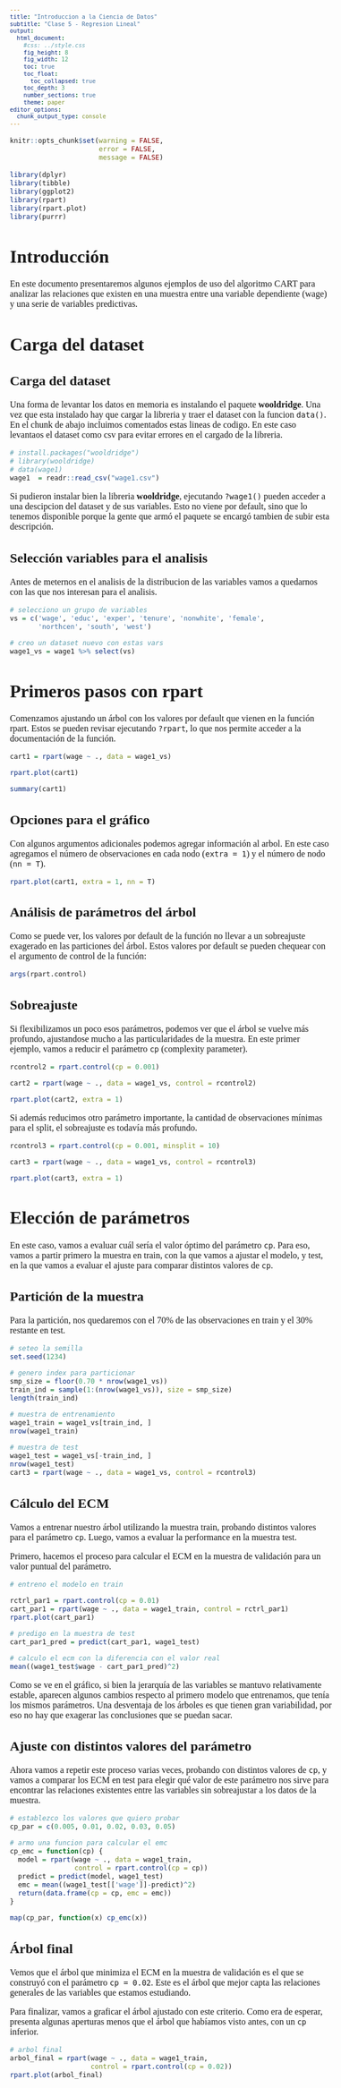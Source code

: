 ---
title: "Introduccion a la Ciencia de Datos"
subtitle: "Clase 5 - Regresion Lineal"
output: 
  html_document:
    #css: ../style.css 
    fig_height: 8
    fig_width: 12
    toc: true
    toc_float:
      toc_collapsed: true
    toc_depth: 3
    number_sections: true
    theme: paper
editor_options: 
  chunk_output_type: console
---
<style type="text/css">
body, td {
   font-size: 16px;
   font-family: Cambria;
}
code.r{
  font-size: 12px;
}
pre {
  font-size: 12px
}
</style>
```{r options, echo = FALSE}

knitr::opts_chunk$set(warning = FALSE,
                      error = FALSE,
                      message = FALSE)

``` 

```{r bibliotecas}
library(dplyr)
library(tibble)
library(ggplot2)
library(rpart)
library(rpart.plot)
library(purrr)
```

# Introducción

En este documento presentaremos algunos ejemplos de uso del algoritmo CART para analizar las relaciones que existen en una muestra entre una variable dependiente (wage) y una serie de variables predictivas.

# Carga del dataset

## Carga del dataset

Una forma de levantar los datos en memoria es instalando el paquete **wooldridge**. Una vez que esta instalado hay que cargar la libreria y traer el dataset con la funcion `data()`. En el chunk de abajo incluimos comentados estas lineas de codigo. En este caso levantaos el dataset como csv para evitar errores en el cargado de la libreria.

```{r carga base wage1}
# install.packages("wooldridge")
# library(wooldridge)
# data(wage1)
wage1  = readr::read_csv("wage1.csv")

```

Si pudieron instalar bien la libreria **wooldridge**, ejecutando `?wage1()` pueden acceder a una descipcion del dataset y de sus variables. Esto no viene por default, sino que lo tenemos disponible porque la gente que armó el paquete se encargó tambien de subir esta descripción.

## Selección variables para el analisis

Antes de meternos en el analisis de la distribucion de las variables vamos a quedarnos con las que nos interesan para el analisis.

```{r seleccion de variables}
# selecciono un grupo de variables
vs = c('wage', 'educ', 'exper', 'tenure', 'nonwhite', 'female',
       'northcen', 'south', 'west')

# creo un dataset nuevo con estas vars
wage1_vs = wage1 %>% select(vs)

```


# Primeros pasos con rpart

Comenzamos ajustando un árbol con los valores por default que vienen en la función rpart. Estos se pueden revisar ejecutando `?rpart`, lo que nos permite acceder a la documentación de la función. 

```{r rcart}

cart1 = rpart(wage ~ ., data = wage1_vs)

rpart.plot(cart1)

summary(cart1)

```

## Opciones para el gráfico

Con algunos argumentos adicionales podemos agregar información al arbol. En este caso agregamos el número de observaciones en cada nodo (`extra = 1`) y el número de nodo (`nn = T`).

```{r rcart plot2}

rpart.plot(cart1, extra = 1, nn = T)

```

## Análisis de parámetros del árbol

Como se puede ver, los valores por default de la función no llevar a un sobreajuste exagerado en las particiones del árbol. Estos valores por default se pueden chequear con el argumento de control de la función: 

```{r rpart.control}
args(rpart.control)
```

## Sobreajuste

Si flexibilizamos un poco esos parámetros, podemos ver que el árbol se vuelve más profundo, ajustandose mucho a las particularidades de la muestra. En este primer ejemplo, vamos a reducir el parámetro `cp` (complexity parameter).

```{r sobreajuste}

rcontrol2 = rpart.control(cp = 0.001)

cart2 = rpart(wage ~ ., data = wage1_vs, control = rcontrol2)

rpart.plot(cart2, extra = 1)

```

Si además reducimos otro parámetro importante, la cantidad de observaciones mínimas para el split, el sobreajuste es todavía más profundo.

```{r sobreajuste2}

rcontrol3 = rpart.control(cp = 0.001, minsplit = 10)

cart3 = rpart(wage ~ ., data = wage1_vs, control = rcontrol3)

rpart.plot(cart3, extra = 1)

```

# Elección de parámetros

En este caso, vamos a evaluar cuál sería el valor óptimo del parámetro `cp`. Para eso, vamos a partir primero la muestra en train, con la que vamos a ajustar el modelo, y test, en la que vamos a evaluar el ajuste para comparar distintos valores de `cp`.

## Partición de la muestra

Para la partición, nos quedaremos con el 70% de las observaciones en train y el 30% restante en test.

```{r particion}

# seteo la semilla
set.seed(1234)

# genero index para particionar
smp_size = floor(0.70 * nrow(wage1_vs))
train_ind = sample(1:(nrow(wage1_vs)), size = smp_size)
length(train_ind)

# muestra de entrenamiento
wage1_train = wage1_vs[train_ind, ]
nrow(wage1_train)

# muestra de test
wage1_test = wage1_vs[-train_ind, ]
nrow(wage1_test)
cart3 = rpart(wage ~ ., data = wage1_vs, control = rcontrol3)

```

## Cálculo del ECM

Vamos a entrenar nuestro árbol utilizando la muestra train, probando distintos valores para el parámetro `cp`. Luego, vamos a evaluar la performance en la muestra test.

Primero, hacemos el proceso para calcular el ECM en la muestra de validación para un valor puntual del parámetro.

```{r calculo emc}

# entreno el modelo en train

rctrl_par1 = rpart.control(cp = 0.01)
cart_par1 = rpart(wage ~ ., data = wage1_train, control = rctrl_par1)
rpart.plot(cart_par1)

# predigo en la muestra de test
cart_par1_pred = predict(cart_par1, wage1_test)

# calculo el ecm con la diferencia con el valor real
mean((wage1_test$wage - cart_par1_pred)^2)

```

Como se ve en el gráfico, si bien la jerarquía de las variables se mantuvo relativamente estable, aparecen algunos cambios respecto al primero modelo que entrenamos, que tenía los mismos parámetros. Una desventaja de los árboles es que tienen gran variabilidad, por eso no hay que exagerar las conclusiones que se puedan sacar.

## Ajuste con distintos valores del parámetro 

Ahora vamos a repetir este proceso varias veces, probando con distintos valores de `cp`, y vamos a comparar los ECM en test para elegir qué valor de este parámetro nos sirve para encontrar las relaciones existentes entre las variables sin sobreajustar a los datos de la muestra.

```{r parametrizacion}

# establezco los valores que quiero probar
cp_par = c(0.005, 0.01, 0.02, 0.03, 0.05)

# armo una funcion para calcular el emc
cp_emc = function(cp) {
  model = rpart(wage ~ ., data = wage1_train, 
                control = rpart.control(cp = cp))
  predict = predict(model, wage1_test)
  emc = mean((wage1_test[['wage']]-predict)^2)
  return(data.frame(cp = cp, emc = emc))
}

map(cp_par, function(x) cp_emc(x)) 

```

## Árbol final

Vemos que el árbol que minimiza el ECM en la muestra de validación es el que se construyó con el parámetro `cp = 0.02`. Este es el árbol que mejor capta las relaciones generales de las variables que estamos estudiando.

Para finalizar, vamos a graficar el árbol ajustado con este criterio. Como era de esperar, presenta algunas aperturas menos que el árbol que habíamos visto antes, con un `cp` inferior.

```{r arbol final}

# arbol final
arbol_final = rpart(wage ~ ., data = wage1_train,
                    control = rpart.control(cp = 0.02))
rpart.plot(arbol_final)

```